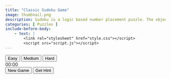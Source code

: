 ```yaml
---
title: "Classic Sudoku Game"
image: thumbnail.png
description: Sudoku is a logic based number placement puzzle. The objective is to fill in the 9x9 grid so that each column, each row, and each of the nine 3x3 boxes (or regions) contains the digits from 1 to 9 only one time each. Starting with a partially completed grid, your objective is to find the one solution that correctly solves the puzzle. Every sudoku puzzle has one and only solution, and can be solved through logic alone.
categories: [ Puzzles ]
include-before-body:
    - text: |
        <link rel="stylesheet" href="style.css"></script>
        <script src="script.js"></script>
---
```


```{=html}
<div class="sudoku">
    <div class="difficulty-controls">
        <button class="difficulty easy selected" onclick="setDifficulty('easy')">Easy</button>
        <button class="difficulty medium" onclick="setDifficulty('medium')">Medium</button>
        <button class="difficulty hard" onclick="setDifficulty('hard')">Hard</button>
    </div>
    <div class="timer" id="timer">00:00</div>
    <div class="controls">
        <button onclick="newGame()">New Game</button>
        <button onclick="hint()">Get Hint</button>
    </div>
    <div class="grid" id="grid"></div>
    <div class="message" id="message"></div>
</div>

<script type="text/javascript">
   // Start new game when page loads
   setTimeout(() => {
        // Initialize game
        newGame();
   }, 1000);
</script>
```
